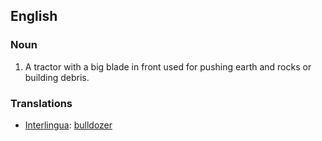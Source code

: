 == English ==

=== Noun ===
#A tractor with a big blade in front used for pushing earth and rocks or building debris.

=== Translations ===
*[[Interlingua]]: [[bulldozer]]